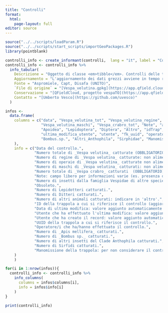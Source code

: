 ```yaml
---
title: "Controlli"
format: 
  html:
    page-layout: full
editor: source
---
```


```r
source("../../scripts/loadParam.R")
source("../../scripts/start_scripts/importGeoPackages.R")
library(pointblank)
```

```r
controlli_info <- create_informant(controlli,  lang = "it", label = "Controlli")
controlli_info <- controlli_info %>%
  info_tabular(
    Descrizione = "Oggetto di classe <em>tibble</em>. Controlli delle trappole _Vespa velutina_. La tabella è collegata con una relazione da uno a molti (una trappola-molti controlli) con la tabella trap tramite il campo UUID (chiave primaria della tabella madre) e fk_uuid (chiave esterna della tabella figlia)",
    Aggiornamento = "L'aggiornamento dei dati grezzi avviene in tempo reale con l'aggiornamento del geopackage tramite app [qfield](https://qfield.org/) da parte degli operatori in campo",
    Fonte = "Aspromiele, Capt, Disafa (UNITO)",
    `File di origine` = "[Vespa_velutina.gpkg](https://app.qfield.cloud/a/uvesco/vespaTO/files)",
    Conservazione = "[QFieldCloud, progetto vespaTO](https://app.qfield.cloud/a/uvesco/vespaTO/)",
    Contatto = "[Umberto Vesco](https://github.com/uvesco)"
  )

infos <-
  data.frame(
    columns = c("data", "Vespa_velutina_tot", "Vespa_velutina_regine", "Vespa_velutina_operaie", 
                "Vespa_velutina_maschi", "Vespa_crabro_tot", "Note", "altri_Vespidae", 
                "Apoidea", "Lepidoptera", "Diptera", "Altro", "idTrap", "ultima_modifica_data", 
                "ultima_modifica_utente", "utente", "fk_uuid", "operatore", "Apis.mellifera", 
                "Bombus.sp.", "Altri_Anthophila", "Sirphidae", "Manomissione"
    ),
    info = c("Data del controllo.",
             "Numero totale di _Vespa velutina_ catturate (OBBLIGATORIO).",
             "Numero di regine di _Vespa velutina_ catturate: non alimentato da form di inserimento.",
             "Numero di operaie di _Vespa velutina_ catturate non alimentato da form di inserimento.",
             "Numero di maschi di _Vespa velutina_ catturati: non alimentato da form di inserimento.",
             "Numero totale di _Vespa crabro_ catturati  (OBBLIGATORIO).",
             "Note: campo libero per informazioni varie (es. presenza di altre specie).",
             "Numero di insetti dalla famiglia Vespidae di altre specie catturati  (OBBLIGATORIO).",
             "Obsoleto.",
             "Numero di Lepidotteri catturati.",
             "Numero di Ditteri catturati.",
             "Numero di altri animali catturati: indicare in 'altro'.",
             "ID della trappola a cui si riferisce il controllo (aggiornamento automatico da qfield, da usare solo per controlli incrociati, non come chiave  per la relazione.",
             "Data di ultima modifica: valore aggiunto automaticamente dal form di inserimento a ogni modifica.",
             "Utente che ha effettuato l'ultima modifica: valore aggiunto automaticamente dal form di inserimento a ogni modifica.",
             "Utente che ha creato il record: valore aggiunto automaticamente dal form di inserimento alla creazione.",
             "UUID della trappola a cui si riferisce il controllo.",
             "Operatore/i che ha/hanno effettuato il controllo.",
             "Numero di _Apis mellifera_ catturati.",
             "Numero di _Bombus sp._ catturati.",
             "Numero di altri insetti del Clade Anthophila catturati.",
             "Numero di Sirfidi catturati.",
             "Manomissione della trappola: per non considerare il controllo (e i valori dei campi obbligatori) nella successiva analisi."
    )
    )

for(i in 1:nrow(infos)){
  controlli_info <- controlli_info %>%
    info_columns(
      columns = infos$columns[i],
      info = infos$info[i]
    )
}

print(controlli_info)
```
